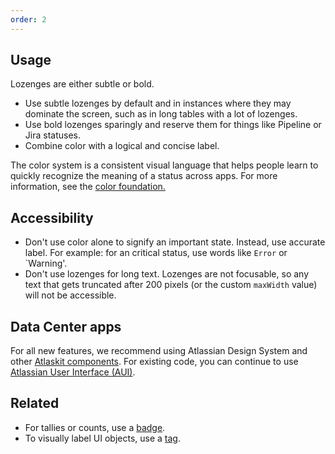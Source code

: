 ```yaml
---
order: 2
---
```


## Usage

Lozenges are either subtle or bold.

- Use subtle lozenges by default and in instances where they may dominate the screen, such as in
  long tables with a lot of lozenges.
- Use bold lozenges sparingly and reserve them for things like Pipeline or Jira statuses.
- Combine color with a logical and concise label.

The color system is a consistent visual language that helps people learn to quickly recognize the
meaning of a status across apps. For more information, see the
[color foundation.](/foundations/color)

## Accessibility

- Don't use color alone to signify an important state. Instead, use accurate label. For example: for
  an critical status, use words like `Error` or `Warning'.
- Don't use lozenges for long text. Lozenges are not focusable, so any text that gets truncated
  after 200 pixels (or the custom `maxWidth` value) will not be accessible.

## Data Center apps

For all new features, we recommend using Atlassian Design System and other
[Atlaskit components](https://atlaskit.atlassian.com/). For existing code, you can continue to use
[Atlassian User Interface (AUI)](https://aui.atlassian.com/).

## Related

- For tallies or counts, use a [badge](/components/badge).
- To visually label UI objects, use a [tag](/components/tag).

